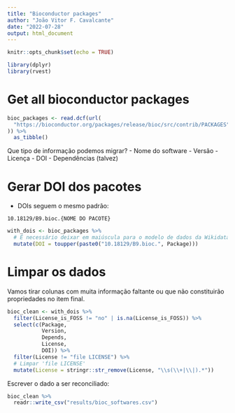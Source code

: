 ```yaml
---
title: "Bioconductor packages"
author: "João Vitor F. Cavalcante"
date: "2022-07-28"
output: html_document
---
```


```r
knitr::opts_chunk$set(echo = TRUE)
```

```r
library(dplyr)
library(rvest)
```

# Get all bioconductor packages

```r

bioc_packages <- read.dcf(url(
  "https://bioconductor.org/packages/release/bioc/src/contrib/PACKAGES"
)) %>%
  as_tibble()

```

Que tipo de informação podemos migrar?
- Nome do software
- Versão
- Licença
- DOI
- Dependências (talvez)

# Gerar DOI dos pacotes

- DOIs seguem o mesmo padrão:

`10.18129/B9.bioc.{NOME DO PACOTE}`


```r
with_dois <- bioc_packages %>% 
  # É necessário deixar em maiúscula para o modelo de dados da Wikidata
  mutate(DOI = toupper(paste0("10.18129/B9.bioc.", Package)))
```

# Limpar os dados

Vamos tirar colunas com muita informação faltante ou que não constituirão propriedades no item final.

```r
bioc_clean <- with_dois %>%
  filter(License_is_FOSS != "no" | is.na(License_is_FOSS)) %>%
  select(c(Package,
           Version,
           Depends,
           License,
           DOI)) %>%
  filter(License != "file LICENSE") %>% 
  # Limpar 'file LICENSE' 
  mutate(License = stringr::str_remove(License, "\\s(\\+|\\|).*"))
```

Escrever o dado a ser reconciliado:

```r
bioc_clean %>% 
  readr::write_csv("results/bioc_softwares.csv")
```




